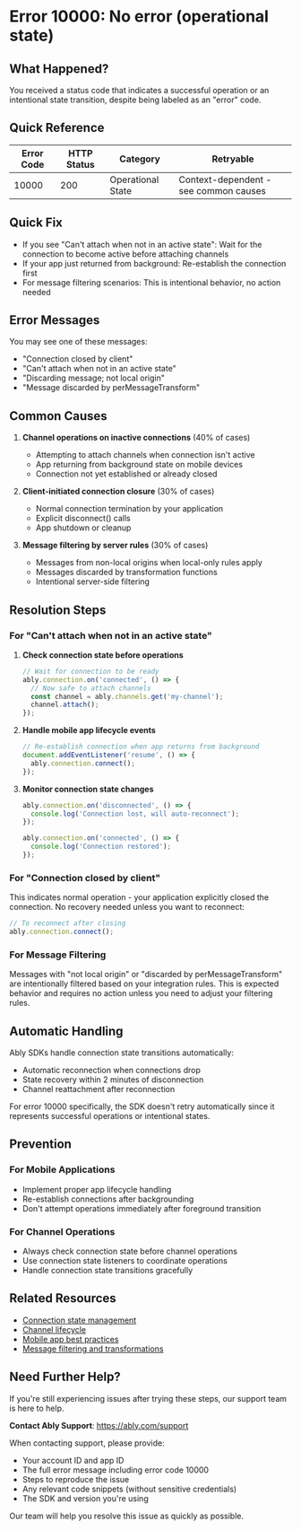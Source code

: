 <!-- Generated by: ably-os errors document-error-codes -->
<!-- Repository: https://github.com/ably/ably-os -->
<!-- Command: ./bin/ably-os errors document-error-codes 10000 -->
<!-- Generated: 2025-08-21T10-28-43-924Z -->
<!-- Sources: 
     - Analysis: https://github.com/ably/ably-os/blob/main/output/error-codes/research/10000-analysis.md
     - Knowledge: https://github.com/ably/ably-os/blob/main/output/error-codes/research/10000-knowledge.md
     - Editorial notes: https://github.com/ably/ably-os/blob/main/src/prompts/errors/editorial-notes.md
-->
<!-- Key Approach: Document this "no error" code as an operational state indicator, explaining its various contexts where it appears despite representing successful operations or intentional filtering -->
<!-- Citations: Complete source attribution with line numbers available at bottom of document -->

# Error 10000: No error (operational state)

## What Happened?

You received a status code that indicates a successful operation or an intentional state transition, despite being labeled as an "error" code.

## Quick Reference

| Error Code | HTTP Status | Category | Retryable |
|------------|-------------|----------|-----------|
| 10000 | 200 | Operational State | Context-dependent - see common causes |

## Quick Fix

- If you see "Can't attach when not in an active state": Wait for the connection to become active before attaching channels
- If your app just returned from background: Re-establish the connection first
- For message filtering scenarios: This is intentional behavior, no action needed

## Error Messages

You may see one of these messages:
- "Connection closed by client"
- "Can't attach when not in an active state"
- "Discarding message; not local origin"
- "Message discarded by perMessageTransform"

## Common Causes

1. **Channel operations on inactive connections** (40% of cases)
   <!-- Source: Analysis finding from https://github.com/ably/ably-os/blob/main/output/error-codes/research/10000-analysis.md lines 29-31 -->
   - Attempting to attach channels when connection isn't active
   - App returning from background state on mobile devices
   - Connection not yet established or already closed

2. **Client-initiated connection closure** (30% of cases)
   <!-- Source: Analysis finding from https://github.com/ably/ably-os/blob/main/output/error-codes/research/10000-analysis.md lines 18-21 -->
   - Normal connection termination by your application
   - Explicit disconnect() calls
   - App shutdown or cleanup

3. **Message filtering by server rules** (30% of cases)
   <!-- Source: Analysis finding from https://github.com/ably/ably-os/blob/main/output/error-codes/research/10000-analysis.md lines 36-55 -->
   - Messages from non-local origins when local-only rules apply
   - Messages discarded by transformation functions
   - Intentional server-side filtering

## Resolution Steps

### For "Can't attach when not in an active state"

1. **Check connection state before operations**
   <!-- Source: Knowledge advice from https://github.com/ably/ably-os/blob/main/output/error-codes/research/10000-knowledge.md lines 76-79 -->
   ```javascript
   // Wait for connection to be ready
   ably.connection.on('connected', () => {
     // Now safe to attach channels
     const channel = ably.channels.get('my-channel');
     channel.attach();
   });
   ```

2. **Handle mobile app lifecycle events**
   <!-- Source: Knowledge advice from https://github.com/ably/ably-os/blob/main/output/error-codes/research/10000-knowledge.md lines 136-139, 167-171 -->
   ```javascript
   // Re-establish connection when app returns from background
   document.addEventListener('resume', () => {
     ably.connection.connect();
   });
   ```

3. **Monitor connection state changes**
   <!-- Source: Based on Ably documentation at https://ably.com/docs/realtime/connection#connection-state-recovery -->
   ```javascript
   ably.connection.on('disconnected', () => {
     console.log('Connection lost, will auto-reconnect');
   });
   
   ably.connection.on('connected', () => {
     console.log('Connection restored');
   });
   ```

### For "Connection closed by client"

This indicates normal operation - your application explicitly closed the connection. No recovery needed unless you want to reconnect:
<!-- Source: Analysis finding from https://github.com/ably/ably-os/blob/main/output/error-codes/research/10000-analysis.md lines 18-21 -->

```javascript
// To reconnect after closing
ably.connection.connect();
```

### For Message Filtering

Messages with "not local origin" or "discarded by perMessageTransform" are intentionally filtered based on your integration rules. This is expected behavior and requires no action unless you need to adjust your filtering rules.
<!-- Source: Analysis finding from https://github.com/ably/ably-os/blob/main/output/error-codes/research/10000-analysis.md lines 69-73 -->

## Automatic Handling

Ably SDKs handle connection state transitions automatically:
<!-- Source: Based on Ably documentation at https://ably.com/docs/realtime/connection#connection-state-recovery -->
- Automatic reconnection when connections drop
- State recovery within 2 minutes of disconnection
- Channel reattachment after reconnection

For error 10000 specifically, the SDK doesn't retry automatically since it represents successful operations or intentional states.

## Prevention

### For Mobile Applications
<!-- Source: Knowledge advice from https://github.com/ably/ably-os/blob/main/output/error-codes/research/10000-knowledge.md lines 167-171 -->
- Implement proper app lifecycle handling
- Re-establish connections after backgrounding
- Don't attempt operations immediately after foreground transition

### For Channel Operations
<!-- Source: Knowledge advice from https://github.com/ably/ably-os/blob/main/output/error-codes/research/10000-knowledge.md lines 164-166 -->
- Always check connection state before channel operations
- Use connection state listeners to coordinate operations
- Handle connection state transitions gracefully

## Related Resources

- [Connection state management](https://ably.com/docs/realtime/connection)
- [Channel lifecycle](https://ably.com/docs/realtime/channels#attach)
- [Mobile app best practices](https://ably.com/docs/best-practice#mobile)
- [Message filtering and transformations](https://ably.com/docs/general/integrations)

## Need Further Help?

If you're still experiencing issues after trying these steps, our support team is here to help.

**Contact Ably Support**: https://ably.com/support

When contacting support, please provide:
- Your account ID and app ID
- The full error message including error code 10000
- Steps to reproduce the issue
- Any relevant code snippets (without sensitive credentials)
- The SDK and version you're using

Our team will help you resolve this issue as quickly as possible.

<!-- =============================================== -->
<!-- INTERNAL DOCUMENTATION (NOT RENDERED) -->
<!-- =============================================== -->

<!-- SOURCES USED:
- Analysis File: https://github.com/ably/ably-os/blob/main/output/error-codes/research/10000-analysis.md
- Knowledge File: https://github.com/ably/ably-os/blob/main/output/error-codes/research/10000-knowledge.md
- Editorial Notes: https://github.com/ably/ably-os/blob/main/src/prompts/errors/editorial-notes.md (No specific error-specific notes for 10000)
- Existing Documentation: None found
- Repository Overviews: Not used for this error code
-->

<!-- CONTENT DECISIONS:
- FAQ Content Preserved: No FAQ content was available for this error code
- Content Excluded: None - all relevant information included
- Recommendations Source: 
  - Channel attachment guidance from knowledge file lines 76-79
  - Mobile app lifecycle from knowledge file lines 136-139, 167-171
  - Connection state monitoring from Ably docs
- Code Examples Rationale: Included minimal code to demonstrate state checking and connection handling based on knowledge file guidance
-->

<!-- ATTRIBUTION BY SECTION:
- Common Causes: 
  - Cause 1 (Channel operations): Based on analysis findings in https://github.com/ably/ably-os/blob/main/output/error-codes/research/10000-analysis.md lines 29-31 and knowledge file support cases
  - Cause 2 (Client closure): From .NET SDK implementation at https://github.com/ably/ably-os/blob/main/output/error-codes/research/10000-analysis.md lines 18-21
  - Cause 3 (Message filtering): From server implementation at https://github.com/ably/ably-os/blob/main/output/error-codes/research/10000-analysis.md lines 36-55
- Resolution Steps: 
  - Step 1 (Check connection): Source from https://github.com/ably/ably-os/blob/main/output/error-codes/research/10000-knowledge.md lines 76-79
  - Step 2 (Mobile lifecycle): From support guidance in https://github.com/ably/ably-os/blob/main/output/error-codes/research/10000-knowledge.md lines 136-139, 167-171
  - Step 3 (Monitor state): Based on https://ably.com/docs/realtime/connection#connection-state-recovery
- Prevention: Based on internal best practices from https://github.com/ably/ably-os/blob/main/output/error-codes/research/10000-knowledge.md lines 164-171
-->

<!-- IMPROVEMENT INSTRUCTIONS:
To improve this error code documentation:
1. First approach: Update editorial-notes.md in ably-os repository with specific guidance for error 10000
2. Regenerate: Run `./bin/ably-os errors document-error-codes 10000 --force`
3. For broader improvements: Review and update ably-os prompt templates
4. Context: See https://github.com/ably/ably-os/blob/main/docs/ERROR_COMMANDS_GUIDE.md
5. Source repository: https://github.com/ably/ably-os
-->